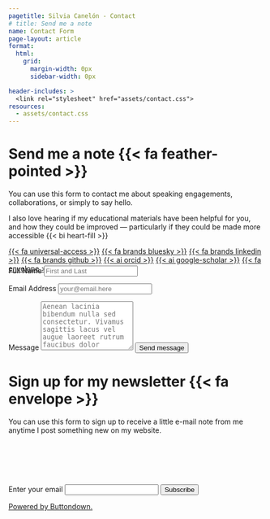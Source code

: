```yaml
---
pagetitle: Silvia Canelón - Contact
# title: Send me a note
name: Contact Form
page-layout: article
format: 
  html: 
    grid:
      margin-width: 0px
      sidebar-width: 0px

header-includes: >
  <link rel="stylesheet" href="assets/contact.css">
resources:
  - assets/contact.css
---
```


::: {.grid}

::: {.g-col-5 #note}

# Send me a note {{< fa feather-pointed >}}

You can use this form to contact me about speaking engagements, collaborations, or simply to say hello.

I also love hearing if my educational materials have been helpful for you, and how they could be improved &#8212; particularly if they could be made more accessible {{< bi heart-fill >}}

<a class="link-dark me-1" href="/accessibility.html" title="Accessibility commitment" target="_blank" rel="noopener">{{< fa universal-access >}}</a>
<a class="link-dark me-1" href="https://bsky.app/profile/silviacanelon.com" title="bluesky" target="_blank" rel="noopener">{{< fa brands bluesky >}}</a>
<a class="link-dark me-1" href="https://linkedin.com/in/spcanelon" title="LinkedIn" target="_blank" rel="noopener">{{< fa brands linkedin >}}</a>
<a class="link-dark me-1" href="https://github.com/spcanelon" title="github" target="_blank" rel="noopener">{{< fa brands github >}}</a>
<!-- <a class="link-dark me-1" href="https://hachyderm.io/@spcanelon" title="mastodon" target="_blank" rel="noopener">{{< fa brands mastodon >}}</a> -->
<a class="link-dark me-1" href="https://orcid.org/0000-0003-1709-1394" title="orcid" target="_blank" rel="noopener">{{< ai orcid >}}</a>
<a class="link-dark me-1" href="https://scholar.google.com/citations?user=GAzkvpcAAAAJ&hl=en&oi=ao" title="Google Scholar" target="_blank"rel="noopener">{{< ai google-scholar >}}</a>
<a class="link-dark me-1" href="https://buttondown.com/spcanelon" title="Newsletter" target="_blank" rel="noopener">{{< fa envelope >}}</a>

:::
<!-- source: https://github.com/mccarthy-m-g/tidytales/blob/main/about/index.qmd#L24-L46 -->

::: {.g-col-1}
:::

::: {.g-col-6 #form}

<form 
style="margin-top: -2em;"
action="https://formspree.io/f/mwkapgzw" method="POST" accept-charset="utf-8">


<label for="full-name">Full Name</label>
<input type="text" name="name" id="full-name" class="form-control" placeholder="First and Last" required>

<label for="email-address">Email Address</label>
<input type="email" name="_replyto" id="email-address" class="form-control" placeholder="your@email.here" required>

<label for="message">Message</label>
  <textarea rows="6" name="message" id="message" class="form-control" placeholder="Aenean lacinia bibendum nulla sed consectetur. Vivamus sagittis lacus vel augue laoreet rutrum faucibus dolor auctor. Donec ullamcorper nulla non metus auctor fringilla nullam quis risus." required></textarea>

<button type="submit" class="btn btn-primary mt-4">Send message</button>
</form>

:::

::: {.g-col-5 #buttondown}

# Sign up for my newsletter {{< fa envelope >}}

You can use this form to sign up to receive a little e-mail note from me anytime I post something new on my website.

:::

::: {.g-col-1}
:::

::: {.g-col-6 #buttondown-form}

```{=html}
<form
  style="margin-top: 7em;"
  action="https://buttondown.com/api/emails/embed-subscribe/spcanelon"
  method="post"
  target="popupwindow"
  onsubmit="window.open('https://buttondown.com/spcanelon?tag=website', 'popupwindow')"
  class="embeddable-buttondown-form"
>
  <label for="bd-email">Enter your email</label>
  <input type="email" name="email" id="bd-email" />
  
  <input type="submit" value="Subscribe" />
  <p>
    <a href="https://buttondown.com/refer/spcanelon" target="_blank">Powered by Buttondown.</a>
  </p>
</form>
```

:::


:::
<!-- end grid -->
